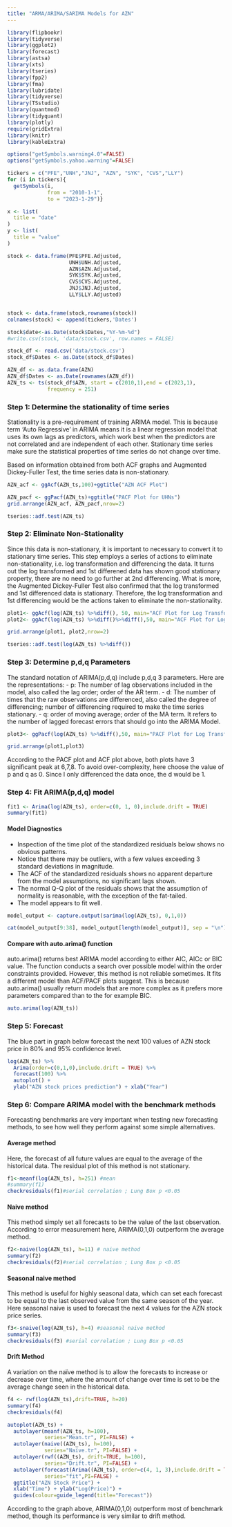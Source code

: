 ```yaml
---
title: "ARMA/ARIMA/SARIMA Models for AZN"
---
```


```r
library(flipbookr)
library(tidyverse)
library(ggplot2)
library(forecast)
library(astsa) 
library(xts)
library(tseries)
library(fpp2)
library(fma)
library(lubridate)
library(tidyverse)
library(TSstudio)
library(quantmod)
library(tidyquant)
library(plotly)
require(gridExtra)
library(knitr)
library(kableExtra)

options("getSymbols.warning4.0"=FALSE)
options("getSymbols.yahoo.warning"=FALSE)

tickers = c("PFE","UNH","JNJ", "AZN", "SYK", "CVS","LLY")
for (i in tickers){
  getSymbols(i,
             from = "2010-1-1",
             to = "2023-1-29")}

x <- list(
  title = "date"
)
y <- list(
  title = "value"
)

stock <- data.frame(PFE$PFE.Adjusted,
                    UNH$UNH.Adjusted,
                    AZN$AZN.Adjusted,
                    SYK$SYK.Adjusted,
                    CVS$CVS.Adjusted,
                    JNJ$JNJ.Adjusted,
                    LLY$LLY.Adjusted)


stock <- data.frame(stock,rownames(stock))
colnames(stock) <- append(tickers,'Dates')

stock$date<-as.Date(stock$Dates,"%Y-%m-%d")
#write.csv(stock, 'data/stock.csv', row.names = FALSE)

stock_df <- read.csv('data/stock.csv')
stock_df$Dates <- as.Date(stock_df$Dates)

AZN_df <- as.data.frame(AZN)
AZN_df$Dates <- as.Date(rownames(AZN_df))
AZN_ts <- ts(stock_df$AZN, start = c(2010,1),end = c(2023,1),
             frequency = 251)
```

### Step 1: Determine the stationality of time series

Stationality is a pre-requirement of training ARIMA model. This is because term 'Auto Regressive' in ARIMA means it is a linear regression model that uses its own lags as predictors, which work best when the predictors are not correlated and are independent of each other. Stationary time series make sure the statistical properties of time series do not change over time.

Based on information obtained from both ACF graphs and Augmented Dickey-Fuller Test, the time series data is non-stationary.

```r
AZN_acf <- ggAcf(AZN_ts,100)+ggtitle("AZN ACF Plot")

AZN_pacf <- ggPacf(AZN_ts)+ggtitle("PACF Plot for UHNs")
grid.arrange(AZN_acf, AZN_pacf,nrow=2)
```

```r
tseries::adf.test(AZN_ts)
```

### Step 2: Eliminate Non-Stationality

Since this data is non-stationary, it is important to necessary to convert it to stationary time series. This step employs a series of actions to eliminate non-stationality, i.e. log transformation and differencing the data. It turns out the log transformed and 1st differened data has shown good stationary property, there are no need to go further at 2nd differencing. What is more, the Augmented Dickey-Fuller Test also confirmed that the log transformed and 1st differenced data is stationary. Therefore, the log transformation and 1st differencing would be the actions taken to eliminate the non-stationality.

```r
plot1<- ggAcf(log(AZN_ts) %>%diff(), 50, main="ACF Plot for Log Transformed & 1st differenced Data") 
plot2<- ggAcf(log(AZN_ts) %>%diff()%>%diff(),50, main="ACF Plot for Log Transformed & 2nd differenced Data") 

grid.arrange(plot1, plot2,nrow=2)
```

```r
tseries::adf.test(log(AZN_ts) %>%diff())
```

### Step 3: Determine p,d,q Parameters

The standard notation of ARIMA(p,d,q) include p,d,q 3 parameters. Here are the representations: - p: The number of lag observations included in the model, also called the lag order; order of the AR term. - d: The number of times that the raw observations are differenced, also called the degree of differencing; number of differencing required to make the time series stationary. - q: order of moving average; order of the MA term. It refers to the number of lagged forecast errors that should go into the ARIMA Model.

```r
plot3<- ggPacf(log(AZN_ts) %>%diff(),50, main="PACF Plot for Log Transformed & 1st differenced Data") 

grid.arrange(plot1,plot3)
```

According to the PACF plot and ACF plot above, both plots have 3 significant peak at 6,7,8. To avoid over-complexity, here choose the value of p and q as 0. Since I only differenced the data once, the d would be 1.

### Step 4: Fit ARIMA(p,d,q) model

```r
fit1 <- Arima(log(AZN_ts), order=c(0, 1, 0),include.drift = TRUE) 
summary(fit1)
```

#### Model Diagnostics

-   Inspection of the time plot of the standardized residuals below shows no obvious patterns.
-   Notice that there may be outliers, with a few values exceeding 3 standard deviations in magnitude.
-   The ACF of the standardized residuals shows no apparent departure from the model assumptions, no significant lags shown.
-   The normal Q-Q plot of the residuals shows that the assumption of normality is reasonable, with the exception of the fat-tailed.
-   The model appears to fit well.

```r
model_output <- capture.output(sarima(log(AZN_ts), 0,1,0))
```

```r
cat(model_output[9:38], model_output[length(model_output)], sep = "\n") #to get rid of the convergence status and details of the optimization algorithm used by the sarima() 
```

#### Compare with auto.arima() function

auto.arima() returns best ARIMA model according to either AIC, AICc or BIC value. The function conducts a search over possible model within the order constraints provided. However, this method is not reliable sometimes. It fits a different model than ACF/PACF plots suggest. This is because auto.arima() usually return models that are more complex as it prefers more parameters compared than to the for example BIC.

```r
auto.arima(log(AZN_ts))
```

### Step 5: Forecast

The blue part in graph below forecast the next 100 values of AZN stock price in 80% and 95% confidence level.

```r
log(AZN_ts) %>%
  Arima(order=c(0,1,0),include.drift = TRUE) %>%
  forecast(100) %>%
  autoplot() +
  ylab("AZN stock prices prediction") + xlab("Year")
```

### Step 6: Compare ARIMA model with the benchmark methods

Forecasting benchmarks are very important when testing new forecasting methods, to see how well they perform against some simple alternatives.

#### Average method

Here, the forecast of all future values are equal to the average of the historical data. The residual plot of this method is not stationary.

```r
f1<-meanf(log(AZN_ts), h=251) #mean
#summary(f1)
checkresiduals(f1)#serial correlation ; Lung Box p <0.05
```

#### Naive method

This method simply set all forecasts to be the value of the last observation. According to error measurement here, ARIMA(0,1,0) outperform the average method.

```r
f2<-naive(log(AZN_ts), h=11) # naive method
summary(f2)
checkresiduals(f2)#serial correlation ; Lung Box p <0.05
```

#### Seasonal naive method

This method is useful for highly seasonal data, which can set each forecast to be equal to the last observed value from the same season of the year. Here seasonal naive is used to forecast the next 4 values for the AZN stock price series.

```r
f3<-snaive(log(AZN_ts), h=4) #seasonal naive method
summary(f3)
checkresiduals(f3) #serial correlation ; Lung Box p <0.05
```

#### Drift Method

A variation on the naïve method is to allow the forecasts to increase or decrease over time, where the amount of change over time is set to be the average change seen in the historical data.

```r
f4 <- rwf(log(AZN_ts),drift=TRUE, h=20) 
summary(f4)
checkresiduals(f4)
```

```r
autoplot(AZN_ts) +
  autolayer(meanf(AZN_ts, h=100),
            series="Mean.tr", PI=FALSE) +
  autolayer(naive((AZN_ts), h=100),
            series="Naïve.tr", PI=FALSE) +
  autolayer(rwf((AZN_ts), drift=TRUE, h=100),
            series="Drift.tr", PI=FALSE) +
  autolayer(forecast(Arima((AZN_ts), order=c(4, 1, 3),include.drift = TRUE),100), 
            series="fit",PI=FALSE) +
  ggtitle("AZN Stock Price") +
  xlab("Time") + ylab("Log(Price)") +
  guides(colour=guide_legend(title="Forecast"))
```

According to the graph above, ARIMA(0,1,0) outperform most of benchmark method, though its performance is very similar to drift method.
